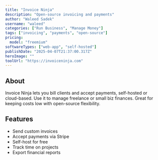 ---
title: "Invoice Ninja"
description: "Open-source invoicing and payments"
author: "Waleed Sadek"
username: "waleed"
categories: ["Run Business", "Manage Money"]
tags: ["invoicing", "payments", "open-source"]
pricing:
  model: "freemium"
softwareTypes: ["web-app", "self-hosted"]
publishDate: "2025-04-07T21:37:00.317Z"
heroImage: ""
toolUrl: "https://invoiceninja.com"
---
## About
Invoice Ninja lets you bill clients and accept payments, self-hosted or cloud-based. Use it to manage freelance or small biz finances. Great for keeping costs low with open-source flexibility.

## Features
- Send custom invoices
- Accept payments via Stripe
- Self-host for free
- Track time on projects
- Export financial reports